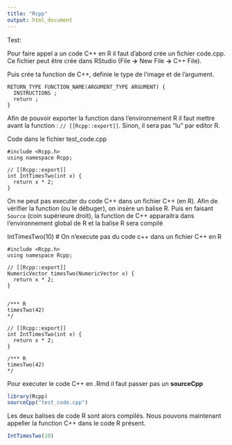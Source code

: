 ```yaml
---
title: "Rcpp"
output: html_document
---
```


Test: 

Pour faire appel a un code C++ en R il faut d'abord crée un fichier code.cpp. Ce fichier peut être crée dans RStudio (File **->** New File **->** C++ File).

Puis crée ta function de C++, definie le type de l'image et de l'argument. 

```rcpp
RETURN_TYPE FUNCTION_NAME(ARGUMENT_TYPE ARGUMENT) {
  INSTRUCTIONS ;
  return ;
}
```

Afin de pouvoir exporter la function dans l'environnement R il faut mettre avant la function : ` // [[Rcpp::export]] `. Sinon, il sera pas "lu" par editor R.    

Code dans le fichier test_code.cpp
```rcpp
#include <Rcpp.h>
using namespace Rcpp;

// [[Rcpp::export]]
int IntTimesTwo(int x) {
  return x * 2;
}
```

On ne peut pas executer du code C++ dans un fichier C++ (en R). Afin de vérifier la function (ou le débuger), on insère un balise R. Puis en faisant `Source` (coin supérieure droit), la function de C++ apparaitra dans l'environnement global de R et la balise R sera compilé 

IntTimesTwo(10) # On n'execute pas du code c++ dans un fichier C++ en R

```rcpp
#include <Rcpp.h>
using namespace Rcpp;

// [[Rcpp::export]]
NumericVector timesTwo(NumericVector x) {
  return x * 2;
}


/*** R
timesTwo(42)
*/

// [[Rcpp::export]]
int IntTimesTwo(int x) {
  return x * 2;
}

/*** R
timesTwo(42)
*/
```
  
Pour executer le code C++ en .Rmd il faut passer pas un **sourceCpp**
```r
library(Rcpp)
sourceCpp("test_code.cpp") 
```

Les deux balises de code R sont alors compilés. Nous pouvons maintenant appeller la function C++ dans le code R présent.

```r
IntTimesTwo(10) 
```


